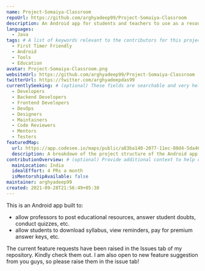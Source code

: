 ```yaml
---
name: Project-Somaiya-Classroom
repoUrl: https://github.com/arghyadeep99/Project-Somaiya-Classroom
description: An Android app for students and teachers to use as a resource exchange platform for my university.
languages:
  - Java
tags: # A list of keywords relevant to the contributors for this project
  - First Timer Friendly
  - Android
  - Tools
  - Education
avatar: Project-Somaiya-Classroom.png
websiteUrl: https://github.com/arghyadeep99/Project-Somaiya-Classroom
twitterUrl: https://twitter.com/arghyadeepdas99
currentlySeeking: # (optional) These fields are searchable and very helpful for contributors to match well with your project
  - Developers
  - Backend Developers
  - Frontend Developers
  - DevOps
  - Designers
  - Maintainers
  - Code Reviewers
  - Mentors
  - Testers
featuredMap:
  url: https://app.codesee.io/maps/public/a83ba140-2077-11ec-80d4-5da4602c42a6
  description: A breakdown of the project structure of the Android app Somaiya Classroom.
contributionOverview: # (optional) Provide additional context to help contributors match well with your project
  mainLocation: India
  idealEffort: 4 PRs a month
  isMentorshipAvailable: false
maintainer: arghyadeep99
created: 2021-09-28T21:56:49+05:30
---
```


<Overview>

This is an Android app built to:

* allow professors to post educational resources, answer student doubts, conduct quizzes, etc.
* allow students to download syllabus, view reminders, pay for premium answer keys, etc.

</Overview>

<Contributing>
The current feature requests have been raised in the Issues tab of my repository. Kindly check them out. I am also open to new feature suggestion from you guys, so please raise them in the issue tab!
</Contributing>